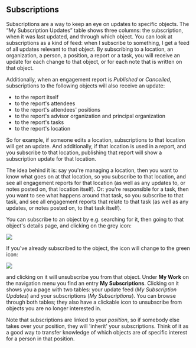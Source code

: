 
<Meta title="ANET User Stories/Subscriptions" />

## Subscriptions

Subscriptions are a way to keep an eye on updates to specific objects. The “My Subscription Updates”
table shows three columns: the subscription, when it was last updated, and through which object. You
can look at subscriptions as a kind of feed: when I subscribe to something, I get a feed of all
updates relevant to that object. By subscribing to a location, an organization, a person, a
position, a report or a task, you will receive an update for each change to that object, or for each
note that is written on that object.

Additionally, when an engagement report is *Published* or *Cancelled*, subscriptions to the
following objects will also receive an update:

* to the report itself
* to the report's attendees
* to the report's attendees' positions
* to the report's advisor organization and principal organization
* to the report's tasks
* to the report's location

So for example, if someone edits a location, subscriptions to that location will get an update. And
additionally, if that location is used in a report, and you subscribe to that location, publishing
that report will show a subscription update for that location.

The idea behind it is: say you're managing a location, then you want to know what goes on at that
location, so you subscribe to that location, and see all engagement reports for that location (as
well as any updates to, or notes posted on, that location itself). Or: you're responsible for a
task, then you want to see what happens around that task, so you subscribe to that task, and see all
engagement reports that relate to that task (as well as any updates, or notes posted on, to that
task itself).

You can subscribe to an object by e.g. searching for it, then going to that object's details page,
and clicking on the grey icon:

<img src={subscribeIcon} />

If you've already subscribed to the object, the icon will change to the green icon:

<img src={unsubscribeIcon} />

and clicking on it will unsubscribe you from that object. Under **My Work** on the navigation menu
you find an entry **My Subscriptions**. Clicking on it shows you a page with two tables: your update
feed (*My Subscription Updates*) and your subscriptions (*My Subscriptions*). You can browse through
both tables; they also have a clickable icon to unsubscribe from objects you are no longer
interested in.

Note that subscriptions are linked to your *position*, so if somebody else takes over your position,
they will 'inherit' your subscriptions. Think of it as a good way to transfer knowledge of which
objects are of specific interest for a person in that position.
